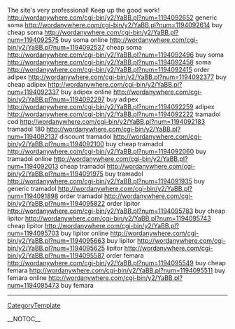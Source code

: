 The site's very professional! Keep up the good work! http://wordanywhere.com/cgi-bin/y2/YaBB.pl?num=1194092652 generic soma
http://wordanywhere.com/cgi-bin/y2/YaBB.pl?num=1194092614 buy cheap soma
http://wordanywhere.com/cgi-bin/y2/YaBB.pl?num=1194092575 buy soma online
http://wordanywhere.com/cgi-bin/y2/YaBB.pl?num=1194092537 cheap soma
http://wordanywhere.com/cgi-bin/y2/YaBB.pl?num=1194092496 buy soma
http://wordanywhere.com/cgi-bin/y2/YaBB.pl?num=1194092458 soma
http://wordanywhere.com/cgi-bin/y2/YaBB.pl?num=1194092415 order adipex
http://wordanywhere.com/cgi-bin/y2/YaBB.pl?num=1194092377 buy cheap adipex
http://wordanywhere.com/cgi-bin/y2/YaBB.pl?num=1194092337 buy adipex online
http://wordanywhere.com/cgi-bin/y2/YaBB.pl?num=1194092297 buy adipex
http://wordanywhere.com/cgi-bin/y2/YaBB.pl?num=1194092259 adipex
http://wordanywhere.com/cgi-bin/y2/YaBB.pl?num=1194092222 tramadol cod
http://wordanywhere.com/cgi-bin/y2/YaBB.pl?num=1194092183 tramadol 180
http://wordanywhere.com/cgi-bin/y2/YaBB.pl?num=1194092137 discount tramadol
http://wordanywhere.com/cgi-bin/y2/YaBB.pl?num=1194092100 buy cheap tramadol
http://wordanywhere.com/cgi-bin/y2/YaBB.pl?num=1194092060 buy tramadol online
http://wordanywhere.com/cgi-bin/y2/YaBB.pl?num=1194092013 cheap tramadol
http://wordanywhere.com/cgi-bin/y2/YaBB.pl?num=1194091975 buy tramadol
http://wordanywhere.com/cgi-bin/y2/YaBB.pl?num=1194091935 buy generic tramadol
http://wordanywhere.com/cgi-bin/y2/YaBB.pl?num=1194091898 order tramadol
http://wordanywhere.com/cgi-bin/y2/YaBB.pl?num=1194095822 order lipitor
http://wordanywhere.com/cgi-bin/y2/YaBB.pl?num=1194095783 buy cheap lipitor
http://wordanywhere.com/cgi-bin/y2/YaBB.pl?num=1194095743 cheap lipitor
http://wordanywhere.com/cgi-bin/y2/YaBB.pl?num=1194095703 buy lipitor online
http://wordanywhere.com/cgi-bin/y2/YaBB.pl?num=1194095663 buy lipitor
http://wordanywhere.com/cgi-bin/y2/YaBB.pl?num=1194095625 lipitor
http://wordanywhere.com/cgi-bin/y2/YaBB.pl?num=1194095587 order femara
http://wordanywhere.com/cgi-bin/y2/YaBB.pl?num=1194095549 buy cheap femara
http://wordanywhere.com/cgi-bin/y2/YaBB.pl?num=1194095511 buy femara online
http://wordanywhere.com/cgi-bin/y2/YaBB.pl?num=1194095473 buy femara
----
[[CategoryTemplate]]

__NOTOC__